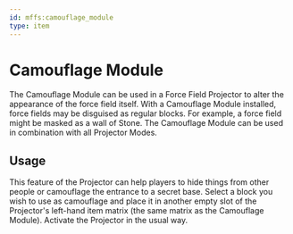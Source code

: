 ```yaml
---
id: mffs:camouflage_module
type: item
---
```


# Camouflage Module

The Camouflage Module can be used in a Force Field Projector to alter the appearance of the force field itself.
With a Camouflage Module installed, force fields may be disguised as regular blocks. For example, a force field might
be masked as a wall of Stone. The Camouflage Module can be used in combination with all Projector Modes.

<PrefabObtaining />

## Usage

This feature of the Projector can help players to hide things from other people or camouflage the entrance to a secret
base. Select a block you wish to use as camouflage and place it in another empty slot of the Projector's left-hand
item matrix (the same matrix as the Camouflage Module). Activate the Projector in the usual way.

